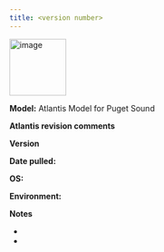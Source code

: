 ```yaml
---
title: <version number>
---
```


<img width="100" alt="image" src="https://user-images.githubusercontent.com/11339490/272713181-58a7442b-f4df-4987-9afe-cb4702236a8f.jpg">

**Model:** Atlantis Model for Puget Sound

**Atlantis revision comments**

**Version <version number>**

**Date pulled:** <date>

**OS:** <Operating system ran>

**Environment:** <Windows/Linux/Mac>

**Notes**

-   
-   